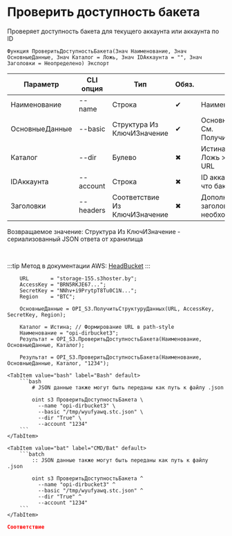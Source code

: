 ﻿---
sidebar_position: 3
description: Проверить доступность бакета и другие функции для работы с S3 в Открытом пакете интеграций - бесплатной open-source библиотеке интеграций для 1С:Предприятие 8, OneScript и CLI
keywords: [1C, 1С, 1С:Предприятие, 1С:Предприятие 8.3, API, Интеграция, Сервисы, Обмен, OneScript, CLI, S3]
---


# Проверить доступность бакета
 Проверяет доступность бакета для текущего аккаунта или аккаунта по ID



`Функция ПроверитьДоступностьБакета(Знач Наименование, Знач ОсновныеДанные, Знач Каталог = Ложь, Знач IDАккаунта = "", Знач Заголовки = Неопределено) Экспорт`

  | Параметр | CLI опция | Тип | Обяз. | Назначение |
  |-|-|-|-|-|
  | Наименование | --name | Строка | &#x2714; | Наименование бакета |
  | ОсновныеДанные | --basic | Структура Из КлючИЗначение | &#x2714; | Основные данные запроса. См. ПолучитьСтруктуруДанных |
  | Каталог | --dir | Булево | &#x2716; | Истина > Path style URL, Ложь > Virtual hosted style URL |
  | IDАккаунта | --account | Строка | &#x2716; | ID аккаунта для проверки, что бакет принадлежит ему |
  | Заголовки | --headers | Соответствие Из КлючИЗначение | &#x2716; | Дополнительные заголовки запроса, если необходимо |

  
  Возвращаемое значение:   Структура Из КлючИЗначение - сериализованный JSON ответа от хранилища

<br/>

:::tip
Метод в документации AWS: [HeadBucket](https://docs.aws.amazon.com/AmazonS3/latest/API/API_HeadBucket.html)
:::
<br/>



```bsl title="Пример использования для 1С:Предприятие/OneScript"
    URL       = "storage-155.s3hoster.by";
    AccessKey = "BRN5RKJE67...";
    SecretKey = "NNhv+i9PrytpT8Tu0C1N...";
    Region    = "BTC";

    ОсновныеДанные = OPI_S3.ПолучитьСтруктуруДанных(URL, AccessKey, SecretKey, Region);

    Каталог = Истина; // Формирование URL в path-style
    Наименование = "opi-dirbucket3";
    Результат = OPI_S3.ПроверитьДоступностьБакета(Наименование, ОсновныеДанные, Каталог);

    Результат = OPI_S3.ПроверитьДоступностьБакета(Наименование, ОсновныеДанные, Каталог, "1234");
```
    

 <Tabs>
  
    <TabItem value="bash" label="Bash" default>
        ```bash
            # JSON данные также могут быть переданы как путь к файлу .json
            
            oint s3 ПроверитьДоступностьБакета \
              --name "opi-dirbucket3" \
              --basic "/tmp/wyufyawq.stc.json" \
              --dir "True" \
              --account "1234"
        ```
    </TabItem>
  
    <TabItem value="bat" label="CMD/Bat" default>
        ```batch
            :: JSON данные также могут быть переданы как путь к файлу .json
            
            oint s3 ПроверитьДоступностьБакета ^
              --name "opi-dirbucket3" ^
              --basic "/tmp/wyufyawq.stc.json" ^
              --dir "True" ^
              --account "1234"
        ```
    </TabItem>
</Tabs>


```json title="Результат"
Соответствие
```
